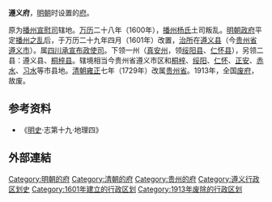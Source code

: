 '''遵义府'''，[[明朝|明朝]]时设置的[[府_(行政区划)|府]]。

原为[[播州宣慰司|播州宣慰司]]辖地。[[万历|万历]]二十八年（1600年），[[播州杨氏|播州杨氏]]土司叛乱。[[明朝政府|明朝政府]]平定[[播州之役|播州之乱]]后，于万历二十九年四月（1601年）改置，[[治所|治所]]在[[遵义县|遵义县]]（今[[贵州省|贵州省]][[遵义市|遵义市]]）。属[[四川承宣布政使司|四川承宣布政使司]]。下领一州（[[真安州|真安州]]，领[[绥阳县|绥阳县]]、[[仁怀县|仁怀县]]），另领二县：遵义县、[[桐梓县|桐梓县]]。辖境相当今贵州省遵义市区和[[桐梓县|桐梓]]、[[绥阳县|绥阳]]、[[仁怀市|仁怀]]、[[正安县|正安]]、[[赤水市|赤水]]、[[习水县|习水]]等市县地。[[清朝|清朝]][[雍正|雍正]]七年（1729年）改属[[貴州省_(清)|贵州省]]。1913年，全国[[废府州厅改县|废府]]，故废。

== 参考资料 ==
*《[[明史|明史]]·志第十九·地理四》

==外部連結==
{{Wikisource further reading}}

{{清朝貴州省行政區劃|nocat}}
{{贵州省历史二级政区|nocat}}
{{贵州行政区划小作品}}
[[Category:明朝的府|Category:明朝的府]]
[[Category:清朝的府|Category:清朝的府]]
[[Category:贵州的府|Category:贵州的府]]
[[Category:遵义行政区划史|Category:遵义行政区划史]]
[[Category:1601年建立的行政区划|Category:1601年建立的行政区划]]
[[Category:1913年废除的行政区划|Category:1913年废除的行政区划]]